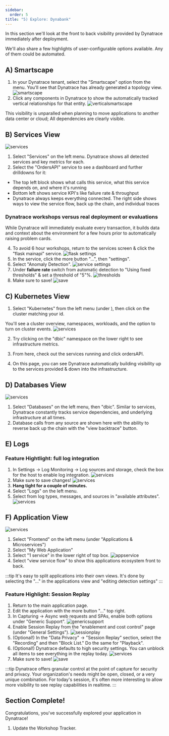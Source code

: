 ---
sidebar:
  order: 5
title: "5) Explore: Dynabank"
---

In this section we'll look at the front to back visibility provided by Dynatrace immediately after deployment.

We'll also share a few highlights of user-configurable options available. Any of them could be automated.

## A) Smartscape

1. In your Dynatrace tenant, select the "Smartscape" option from the menu. You'll see that Dynatrace has already generated a topology view.
   ![smartscape](/src/img/explore1.jpg)
2. Click any components in Dynatrace to show the automatically tracked vertical relationships for that entity.
   ![verticalsmartscape](/src/img/explore2.jpg)

This visibility is unparalled when planning to move applications to another data center or cloud; All dependencies are clearly visible.

## B) Services View

![services](/src/img/explore3.jpg)

1. Select "Services" on the left menu. Dynatrace shows all detected services and key metrics for each.
2. Select the "OrdersAPI" service to see a dashboard and further drilldowns for it:

- The top left block shows what calls this service, what this service depends on, and where it's running
- Bottom left shows service KPI's like failure rate & throughput
- Dynatrace always keeps everything connected. The right side shows ways to view the service flow, back up the chain, and individual traces

### Dynatrace workshops versus real deployment or evaluations

While Dynatrace will immediately evaluate every transaction, it builds data and context about the environment for a few hours prior to automatically raising problem cards.

4. To avoid 6 hour workshops, return to the services screen & click the "flask mainapi" service.
   ![flask settings](/src/img/flaskservice.png)
5. In the service, click the more button "...", then "settings".
6. Select "Anomaly Detection".
   ![service settings](/src/img/service1.jpg)
7. Under **failure rate** switch from automatic detection to "Using fixed thresholds" & set a threshold of "5"%.
   ![thresholds](/src/img/service2.jpg)
8. Make sure to save!
   ![save](/src/img/savebottomleft.jpg)

## C) Kubernetes View

1. Select "Kubernetes" from the left menu (under ), then click on the cluster matching your id.

You'll see a cluster overview, namespaces, workloads, and the option to turn on cluster events.
![services](/src/img/explore10.jpg)

2. Try clicking on the "dbic" namespace on the lower right to see infrastructure metrics.

3. From here, check out the services running and click ordersAPI.

4. On this page, you can see Dynatrace automatically building visibility up to the services provided & down into the infrastructure.

## D) Databases View

![services](/src/img/explore4.jpg)

1. Select "Databases" on the left menu, then "dbic". Similar to services, Dynatrace constantly tracks service dependencies, and underlying infrastructure at all times.
2. Database calls from any source are shown here with the ability to reverse back up the chain with the "view backtrace" button.

## E) Logs

### Feature Hightlight: full log integration

1. In Settings -> Log Monitoring -> Log sources and storage, check the box for the host to enable log integration.
   ![services](/src/img/explore9.jpg)
2. Make sure to save changes!
   ![services](/src/img/savelogs.jpg)
3. **Hang tight for a couple of minutes.**
4. Select "Logs" on the left menu.
5. Select from log types, messages, and sources in "available attributes".
   ![services](/src/img/explore5.jpg)

## F) Application View

![services](/src/img/explore6.jpg)

1. Select "Frontend" on the left menu (under "Applications & Microservices")
2. Select "My Web Application"
3. Select "1 service" in the lower right of top box.
   ![appservice](/src/img/appservice.jpg)
4. Select "view service flow" to show this applications ecosystem front to back.

:::tip
It's easy to split applications into their own views. It's done by selecting the "..." in the applications view and "editing detection settings"
:::

### Feature Highlight: Session Replay

1. Return to the main application page.
2. Edit the application with the more button "..." top right.
3. In Capturing -> Async web requests and SPAs, enable both options under "Generic Support".
   ![genericsupport](/src/img/genericsupport.jpg)
4. Enable Session Replay from the "enablement and cost control" page (under "General Settings").
   ![sessionplay](/src/img/sessionreplay.jpg)
5. (Optional!) In the "Data Privacy" -> "Session Replay" section, select the "Recording" and then "Block List." Do the same for "Playback".
6. (Optional!) Dynatrace defaults to high security settings. You can unblock all items to see everything in the replay today.
   ![services](/src/img/explore8.jpg)
7. Make sure to save!
   ![save](/src/img/savebottomleft.jpg)

:::tip
Dynatrace offers granular control at the point of capture for security and privacy. Your organization's needs might be open, closed, or a very unique combination. For today's session, it's often more interesting to allow more visibility to see replay capabilities in realtime.
:::

## Section Complete!

Congratulations, you've successfully explored your application in Dynatrace!

1. Update the Workshop Tracker.
